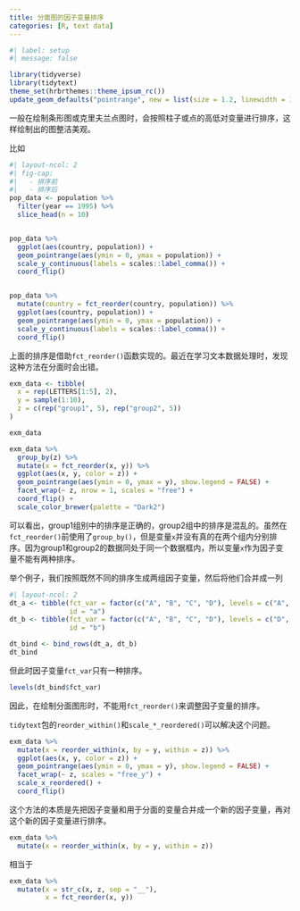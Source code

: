 ```yaml
---
title: 分面图的因子变量排序
categories: [R, text data]
---
```


```r
#| label: setup
#| message: false

library(tidyverse)
library(tidytext)
theme_set(hrbrthemes::theme_ipsum_rc())
update_geom_defaults("pointrange", new = list(size = 1.2, linewidth = 1.5))
```

一般在绘制条形图或克里夫兰点图时，会按照柱子或点的高低对变量进行排序，这样绘制出的图整洁美观。

比如

```r
#| layout-ncol: 2
#| fig-cap: 
#|   - 排序前
#|   - 排序后
pop_data <- population %>% 
  filter(year == 1995) %>% 
  slice_head(n = 10)


pop_data %>% 
  ggplot(aes(country, population)) +
  geom_pointrange(aes(ymin = 0, ymax = population)) +
  scale_y_continuous(labels = scales::label_comma()) +
  coord_flip() 


pop_data %>% 
  mutate(country = fct_reorder(country, population)) %>% 
  ggplot(aes(country, population)) +
  geom_pointrange(aes(ymin = 0, ymax = population)) +
  scale_y_continuous(labels = scales::label_comma()) +
  coord_flip()
```

上面的排序是借助`fct_reorder()`函数实现的。最近在学习文本数据处理时，发现这种方法在分面时会出错。

```r
exm_data <- tibble(
  x = rep(LETTERS[1:5], 2),
  y = sample(1:10),
  z = c(rep("group1", 5), rep("group2", 5))
)

exm_data
```

```r
exm_data %>% 
  group_by(z) %>% 
  mutate(x = fct_reorder(x, y)) %>% 
  ggplot(aes(x, y, color = z)) +
  geom_pointrange(aes(ymin = 0, ymax = y), show.legend = FALSE) +
  facet_wrap(~ z, nrow = 1, scales = "free") +
  coord_flip() +
  scale_color_brewer(palette = "Dark2")
```

可以看出，group1组别中的排序是正确的，group2组中的排序是混乱的。虽然在`fct_reorder()`前使用了`group_by()`，但是变量`x`并没有真的在两个组内分别排序。因为group1和group2的数据同处于同一个数据框内，所以变量`x`作为因子变量不能有两种排序。

举个例子，我们按照既然不同的排序生成两组因子变量，然后将他们合并成一列

```r
#| layout-ncol: 2
dt_a <- tibble(fct_var = factor(c("A", "B", "C", "D"), levels = c("A", "B", "C", "D")),
               id = "a")
dt_b <- tibble(fct_var = factor(c("A", "B", "C", "D"), levels = c("D", "C", "B", "A")),
               id = "b")

dt_bind <- bind_rows(dt_a, dt_b)
dt_bind
```

但此时因子变量`fct_var`只有一种排序。

```r
levels(dt_bind$fct_var)
```

因此，在绘制分面图形时，不能用`fct_reorder()`来调整因子变量的排序。

`tidytext`包的`reorder_within()`和`scale_*_reordered()`可以解决这个问题。

```r
exm_data %>% 
  mutate(x = reorder_within(x, by = y, within = z)) %>% 
  ggplot(aes(x, y, color = z)) +
  geom_pointrange(aes(ymin = 0, ymax = y), show.legend = FALSE) +
  facet_wrap(~ z, scales = "free_y") +
  scale_x_reordered() +
  coord_flip()
```

这个方法的本质是先把因子变量和用于分面的变量合并成一个新的因子变量，再对这个新的因子变量进行排序。

```r
exm_data %>% 
  mutate(x = reorder_within(x, by = y, within = z))
```

相当于

```r
exm_data %>% 
  mutate(x = str_c(x, z, sep = "__"),
         x = fct_reorder(x, y))
```
